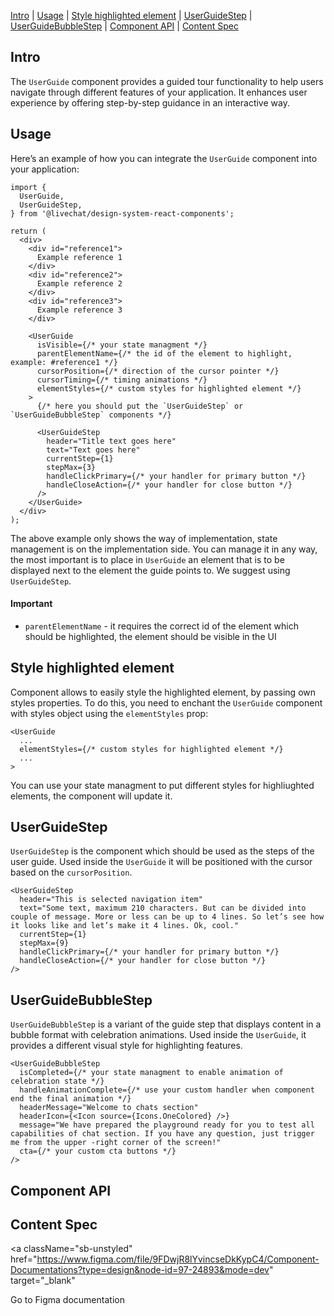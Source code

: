 

<Meta of={Stories} />

<Title>UserGuide</Title>

[Intro](#Intro) | [Usage](#Usage) | [Style highlighted element](#style) | [UserGuideStep](#UserGuideStep) | [UserGuideBubbleStep](#UserGuideBubbleStep) | [Component API](#ComponentAPI) | [Content Spec](#ContentSpec)

## Intro <a id="Intro" />

The `UserGuide` component provides a guided tour functionality to help users navigate through different features of your application. It enhances user experience by offering step-by-step guidance in an interactive way.

## Usage <a id="Usage" />

Here’s an example of how you can integrate the `UserGuide` component into your application:

```tsx
import {
  UserGuide,
  UserGuideStep,
} from '@livechat/design-system-react-components';

return (
  <div>
    <div id="reference1">
      Example reference 1
    </div>
    <div id="reference2">
      Example reference 2
    </div>
    <div id="reference3">
      Example reference 3
    </div>

    <UserGuide
      isVisible={/* your state managment */}
      parentElementName={/* the id of the element to highlight, example: #reference1 */}
      cursorPosition={/* direction of the cursor pointer */}
      cursorTiming={/* timing animations */}
      elementStyles={/* custom styles for highlighted element */}
    >
      {/* here you should put the `UserGuideStep` or `UserGuideBubbleStep` components */}

      <UserGuideStep
        header="Title text goes here"
        text="Text goes here"
        currentStep={1}
        stepMax={3}
        handleClickPrimary={/* your handler for primary button */}
        handleCloseAction={/* your handler for close button */}
      />
    </UserGuide>
  </div>
);
```

The above example only shows the way of implementation, state management is on the implementation side. 
You can manage it in any way, the most important is to place in `UserGuide` an element that is to be 
displayed next to the element the guide points to. We suggest using `UserGuideStep`.

#### Important

- `parentElementName` - it requires the correct id of the element which should be highlighted, the element should be visible in the UI

## Style highlighted element <a id="style" />

Component allows to easily style the highlighted element, by passing own styles properties. To do this, you need to enchant the `UserGuide` component with styles object using the `elementStyles` prop:

```tsx
<UserGuide
  ...
  elementStyles={/* custom styles for highlighted element */}
  ...
>
```

You can use your state managment to put different styles for highliughted elements, the component will update it.

## UserGuideStep <a id="UserGuideStep" />

`UserGuideStep` is the component which should be used as the steps of the user guide. Used inside the `UserGuide` it will be positioned with the cursor based on the `cursorPosition`.

<Canvas of={Stories.UserGuideStepExample} />

```tsx
<UserGuideStep
  header="This is selected navigation item"
  text="Some text, maximum 210 characters. But can be divided into couple of message. More or less can be up to 4 lines. So let’s see how it looks like and let’s make it 4 lines. Ok, cool."
  currentStep={1}
  stepMax={9}
  handleClickPrimary={/* your handler for primary button */}
  handleCloseAction={/* your handler for close button */}
/>
```

## UserGuideBubbleStep <a id="UserGuideBubbleStep" />

`UserGuideBubbleStep` is a variant of the guide step that displays content in a bubble format with celebration animations. Used inside the `UserGuide`, it provides a different visual style for highlighting features.

<Canvas of={Stories.UserGuideBubbleStepExample} />

```tsx
<UserGuideBubbleStep
  isCompleted={/* your state managment to enable animation of celebration state */}
  handleAnimationComplete={/* use your custom handler when component end the final animation */}
  headerMessage="Welcome to chats section"
  headerIcon={<Icon source={Icons.OneColored} />}
  message="We have prepared the playground ready for you to test all capabilities of chat section. If you have any question, just trigger me from the upper -right corner of the screen!"
  cta={/* your custom cta buttons */}
/>
```

## Component API <a id="ComponentAPI" />

<ArgTypes of={Stories.Example} sort="requiredFirst" />

## Content Spec <a id="ContentSpec" />

<a
  className="sb-unstyled"
  href="https://www.figma.com/file/9FDwjR8lYvincseDkKypC4/Component-Documentations?type=design&node-id=97-24893&mode=dev"
  target="_blank"
>
  Go to Figma documentation
</a> 